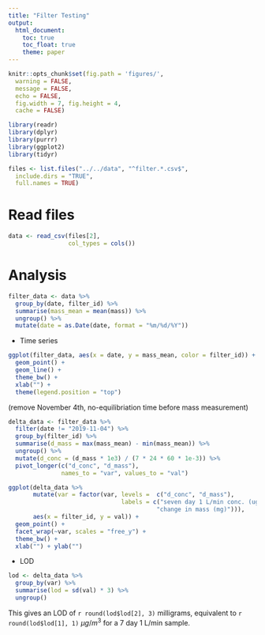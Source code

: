 ```yaml
---
title: "Filter Testing"
output:
  html_document:
    toc: true
    toc_float: true
    theme: paper
---
```


```r
knitr::opts_chunk$set(fig.path = 'figures/',
  warning = FALSE,
  message = FALSE,
  echo = FALSE,
  fig.width = 7, fig.height = 4,
  cache = FALSE)
```

```r
library(readr)
library(dplyr)
library(purrr)
library(ggplot2)
library(tidyr)
```


```r
files <- list.files("../../data", "^filter.*.csv$",
  include.dirs = "TRUE",
  full.names = TRUE)
```

# Read files

```r
data <- read_csv(files[2],
                 col_types = cols())
```

# Analysis

```r
filter_data <- data %>%
  group_by(date, filter_id) %>%
  summarise(mass_mean = mean(mass)) %>%
  ungroup() %>%
  mutate(date = as.Date(date, format = "%m/%d/%Y"))
```

* Time series

```r
ggplot(filter_data, aes(x = date, y = mass_mean, color = filter_id)) +
  geom_point() +
  geom_line() +
  theme_bw() +
  xlab("") +
  theme(legend.position = "top")
```

(remove November 4th, no-equilibriation time before mass measurement)

```r
delta_data <- filter_data %>%
  filter(date != "2019-11-04") %>%
  group_by(filter_id) %>%
  summarise(d_mass = max(mass_mean) - min(mass_mean)) %>%
  ungroup() %>%
  mutate(d_conc = (d_mass * 1e3) / (7 * 24 * 60 * 1e-3)) %>%
  pivot_longer(c("d_conc", "d_mass"),
               names_to = "var", values_to = "val")

ggplot(delta_data %>%
       mutate(var = factor(var, levels =  c("d_conc", "d_mass"),
                                labels = c("seven day 1 L/min conc. (ug/m^3)",
                                          "change in mass (mg)"))),
       aes(x = filter_id, y = val)) +
  geom_point() +
  facet_wrap(~var, scales = "free_y") +
  theme_bw() +
  xlab("") + ylab("")
```

* LOD

```r
lod <- delta_data %>%
  group_by(var) %>%
  summarise(lod = sd(val) * 3) %>%
  ungroup()
```

This gives an LOD of `r round(lod$lod[2], 3)` milligrams, equivalent to `r round(lod$lod[1], 1)` $\mu g/m^{3}$ for a 7 day 1 L/min sample.
